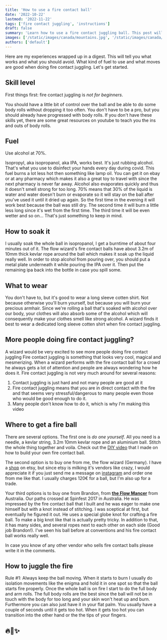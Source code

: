 ```yaml
---
title: 'How to use a fire contact ball'
date: '2022-10-22'
lastmod: '2022-11-22'
tags: ['fire contact juggling', 'instructions']
draft: false
summary: 'Learn how to use a fire contact juggling ball. This post will tell you everything  you need to know to get you started with fire contact juggling.'
images: ['/static/images/canada/mountains.jpg', '/static/images/canada/toronto.jpg']
authors: ['default']
---
```


Here are my experiences wrapped up in a digest.
This will tell you what works and what you should avoid.
What kind of fuel to use and what moves are good when doing fire
contact juggling. Let's get started. 

## Skill level

First things first: fire contact juggling is *not for beginners*.

You should have a little bit of control over the ball and be able to do some body
rolls without dropping it too often. You don't have to be a pro, but you should already
have progressed with body rolls. If you don't have these skills yet,
there are some great resources on youtube to teach you the ins and outs of
body rolls.

## Fuel

Use alcohol at 70%.

Isopropyl, aka isopropanol, aka IPA, works best. It's just rubbing alcohol.
That's what you use to disinfect your hands every day during covid.
This fuel burns a lot less hot then something like lamp oil.
You can get it on ebay or at any pharmacy which makes it also a great toy to
travel with since the next pharmacy is never far away. Alcohol also evaporates
quickly and thus it doesn't smell strong for too long.
70% means that 30% of the liquid is water and water doesn't burn or evaporate
so it will stay on the ball after you've used it until it dried up again.
So the first time in the evening it will work best because the ball was still dry. 
The second time it will burn a little less long since it's wet from the first time.
The third time it will be even wetter and so on... That's just something to keep in
mind. 

## How to soak it

I usually soak the whole ball in isopropanol, I get a burntime of
about four minutes out of it. The flow wizard's fire
contact balls have about 3.2m of 10mm thick kevlar rope around the ball which makes
it soak up the liquid really well.
In order to stop alcohol from pouring over, you should put a metal plate underneath it while pouring
the IPA over it. Then put the remaining ipa back into the bottle in case you spill some.

## What to wear

You don't have to, but it's good to wear a long sleeve cotten shirt.
Not because otherwise you'll burn yourself, but because you will burn your precious armhair.
Since we're rolling a ball that's soaked with alcohol over our body, your
clothes will also absorb some of the alcohol which will consequently make your
clothes smell like strong alcohol. A wizard finds it best to wear a dedicated
long sleeve cotten shirt when fire contact juggling.

## More people doing fire contact juggling?

A wizard would be very excited to see more people doing fire contact juggling 
Fire contact juggling is something that looks very cool, magical and mesmerizing.
When a wizard performs with the fire contact ball for a crowd he always gets a
lot of attention and people are always wondering how he does it.
Fire contact juggling is not very much around for several reasons:

1. Contact juggling is just hard and not many people are good at it
2. Fire contact juggling means that you are in direct contact with the fire and
   that seems very stressful/dangerous to many people even those who would be
   good enough to do it.
3. Many people don't know how to do it, which is why I'm making this video

## Where to get a fire ball

There are several options. The first one is *do one yourself*. All you need is a
needle, a kevlar string, 3.2m 10mm kevlar rope and an aluminium ball. Stitch the
whole thing together and voila. Check out the [DIY
video](https://youtu.be/PChv8qsmPKg) that I made on how to build your own fire
contact ball.

The second option is to buy one from me, the flow wizard (Germany).
I have a <a
href='https://www.etsy.com/listing/535567449/fire-contact-juggling-ball'>
shop</a> on etsy, but since etsy is milking
it's vendors like crazy, I would appreciate it if you just send me a message
on [instagram](https://www.instagram.com/the_flow_wizard/) 
and order one from me like that. I usually charges 120€ for a ball, but I'm
also up for a trade.

Your third options is to buy one from Brandon, from <a
href='https://flowmancer.com.au/index.php/product/fire-contact-ball/'>**the
Flow Mancer**</a> from Australia. Our paths crossed at Spinfest 2017 in Australia.
He was impressed by the fire contact ball that I built and he was eager to make one
himself but with a knot instead of stitching. I was sceptical at first, but
eventually he figured it out.
He uses a special globe knot for crafting a fire ball. To make a big knot like
that is actually pretty tricky. In addition to that, it has many sides, and
several ropes next to each other on each side (Good job Brandon!).
I've seen his ball before at conventions and his fire contact ball works really well.

In case you know of any other vendor who sells fire contact balls please write it in the comments.

## How to juggle the fire

Rule #1: Always keep the ball moving. When it starts to burn I
usually do isolation movements like the enigma and hold it
in one spot so that the ball starts fire properly.
Once the whole ball is on fire I start to do the full
body and arm rolls.
The full body rolls are the best since the ball will not be in touch
with the body for too long and your skin won't heat up and burn. Furthermore
you can also just have it in your flat palm. You usually have a couple of
seconds until it gets too hot. When it gets too hot you can transition into the
other hand or the the tips of your fingers.

## 🔥🔮✨

